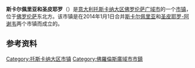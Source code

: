{{Expand language|1=it|time=2020-10-12T08:12:13+00:00}}
{{Infobox Italian comune
| name                = 斯卡尔佩里亚和圣皮耶罗
| official_name       = Comune di Scarperia e San Piero
| native_name         = Scarperia e San Piero
| image_skyline       = IMG 0351 Scarperia Palazzo.JPG
| imagesize           = 
| image_alt           = 
| image_caption       = 
| image_shield        = Fleur_de_lis_of_Florence.svg
| shield_alt          = 
| image_map           = 
| map_alt             = 
| map_caption         = 
| pushpin_label_position = 
| pushpin_map_alt     = 
| coordinates         = {{coord|44|0|N|11|21|E|type:city(7,273)_region:IT|display=inline}}
| coordinates_footnotes = 
| region              = [[托斯卡纳大区|托斯卡纳大区]]
| metropolitan_city   = [[佛罗伦萨广域市|佛罗伦萨广域市]]
| frazioni            =
| mayor_party         = 
| mayor               = 费代里科·伊涅斯蒂
| area_footnotes      = 
| area_total_km2      = 79.4
| population_footnotes = 
| population_total    = 12076
| population_as_of    = 2013年9月30日<ref>数据来自[[国家统计研究所_(意大利)|国家统计研究所]]</ref>
| pop_density_footnotes = 
| population_demonym  = 
| elevation_footnotes = 
| elevation_m         = 292
| twin1               = 
| twin1_country       = 
| saint               = 
| day                 = 
| postal_code         = 50038
| area_code           = 055
| website             =  
| footnotes           = 
}}
'''斯卡尔佩里亚和圣皮耶罗'''（{{lang-it|Scarperia e San Piero}}）是[[意大利|意大利]][[托斯卡纳大区|托斯卡纳大区]][[佛罗伦萨广域市|佛罗伦萨广域市]]的一个[[市镇_(意大利)|市镇]]，位于[[佛罗伦萨|佛罗伦萨]]东北方{{convert|25|km|mi}}。该市镇是在2014年1月1日合并[[斯卡尔佩里亚|斯卡尔佩里亚]]和[[圣皮耶罗-阿谢韦|圣皮耶罗-阿谢韦]]两个市镇而成立的。

==参考资料==
{{reflist}}

{{佛罗伦萨广域市市镇}}

[[Category:托斯卡纳大区市镇|Category:托斯卡纳大区市镇]]
[[Category:佛羅倫斯廣域市市鎮|Category:佛羅倫斯廣域市市鎮]]
